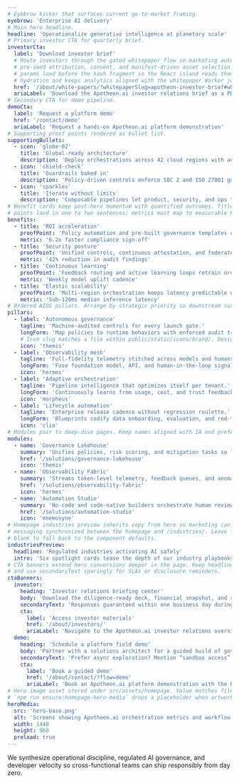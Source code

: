 ```yaml
---
# Eyebrow kicker that surfaces current go-to-market framing.
eyebrow: 'Enterprise AI delivery'
# Main hero headline.
headline: 'Operationalize generative intelligence at planetary scale'
# Primary investor CTA for quarterly brief.
investorCta:
  label: 'Download investor brief'
  # Route investors through the gated whitepaper flow so marketing automation can
  # pre-seed attribution, consent, and manifest-driven asset selection. Query
  # params load before the hash fragment so the React island reads them on
  # hydration and keeps analytics aligned with the whitepaper Worker journey.
  href: '/about/white-papers/?whitepaperSlug=apotheon-investor-brief#whitepaper-request'
  ariaLabel: 'Download the Apotheon.ai investor relations brief as a PDF'
# Secondary CTA for demo pipeline.
demoCta:
  label: 'Request a platform demo'
  href: '/contact/demo'
  ariaLabel: 'Request a hands-on Apotheon.ai platform demonstration'
# Supporting proof points rendered as bullet list.
supportingBullets:
  - icon: 'globe-02'
    title: 'Global-ready architecture'
    description: 'Deploy orchestrations across 42 cloud regions with automated compliance rails.'
  - icon: 'shield-check'
    title: 'Guardrails baked in'
    description: 'Policy-driven controls enforce SOC 2 and ISO 27001 guardrails before launch.'
  - icon: 'sparkles'
    title: 'Iterate without limits'
    description: 'Composable pipelines let product, security, and ops teams ship daily.'
# Benefit cards keep post-hero momentum with quantified outcomes. Titles stay punchy; proof
# points land in one to two sentences; metrics must map to measurable KPIs RevOps can verify.
benefits:
  - title: 'ROI acceleration'
    proofPoint: 'Policy automation and pre-built governance templates compress onboarding from months to hours, reducing services drag.'
    metric: '6.2x faster compliance sign-off'
  - title: 'Security posture'
    proofPoint: 'Unified controls, continuous attestation, and federated secrets ensure every agent workflow inherits zero-trust defaults.'
    metric: '42% reduction in audit findings'
  - title: 'Continuous learning'
    proofPoint: 'Feedback routing and active learning loops retrain orchestration policies automatically as teams scale globally.'
    metric: 'Weekly model uplift cadence'
  - title: 'Elastic scalability'
    proofPoint: 'Multi-region orchestration keeps latency predictable while auto-rightsizing GPU footprints per tenant demand.'
    metric: 'Sub-120ms median inference latency'
# Ordered AIOS pillars. Arrange by strategic priority so downstream surfaces inherit the ranking.
pillars:
  - label: 'Autonomous governance'
    tagline: 'Machine-audited controls for every launch gate.'
    longForm: 'Map policies to runtime behaviors with enforced audit trails, automated attestation packets, and real-time evidence lockers ready for regulators.'
    # Icon slug matches a file within public/static/icons/brand/. Designers can swap the SVG without touching content.
    icon: 'themis'
  - label: 'Observability mesh'
    tagline: 'Full-fidelity telemetry stitched across models and humans.'
    longForm: 'Fuse foundation model, API, and human-in-the-loop signals into a unified command center that flags drift and triages incident response automatically.'
    icon: 'hermes'
  - label: 'Adaptive orchestration'
    tagline: 'Pipeline intelligence that optimizes itself per tenant.'
    longForm: 'Continuously learns from usage, cost, and trust feedback to re-route workloads, pre-provision capacity, and personalize safety rails without engineering toil.'
    icon: 'morpheus'
  - label: 'Lifecycle automation'
    tagline: 'Enterprise release cadence without regression roulette.'
    longForm: 'Blueprints codify data onboarding, evaluation, and red-teaming so every ship stays compliant while unlocking minutes-not-months iteration speed.'
    icon: 'clio'
# Modules pair to deep-dive pages. Keep names aligned with IA and prefer on-site href targets.
modules:
  - name: 'Governance Lakehouse'
    summary: 'Unifies policies, risk scoring, and mitigation tasks so legal, security, and product teams collaborate from the same source of truth.'
    href: '/solutions/governance-lakehouse'
    icon: 'themis'
  - name: 'Observability Fabric'
    summary: 'Streams token-level telemetry, feedback queues, and anomaly detection to keep every agentic workflow measurable and improvable.'
    href: '/solutions/observability-fabric'
    icon: 'hermes'
  - name: 'Automation Studio'
    summary: 'No-code and code-native builders orchestrate human reviews, multi-model routing, and escalation runbooks with enterprise-grade RBAC.'
    href: '/solutions/automation-studio'
    icon: 'mnemosyne'
# Homepage industries preview inherits copy from here so marketing can keep
# messaging synchronized between the homepage and /industries/. Leave fields
# blank to fall back to the component defaults.
industriesPreview:
  headline: 'Regulated industries activating AI safely'
  intro: 'Six spotlight cards tease the depth of our industry playbooks before visitors drill into the dedicated section overview.'
# CTA banners extend hero conversions deeper in the page. Keep headlines ≤ 60 characters
# and use secondaryText sparingly for SLAs or disclosure reminders.
ctaBanners:
  investor:
    heading: 'Investor relations briefing center'
    body: 'Download the diligence-ready deck, financial snapshot, and roadmap overview curated for institutional partners.'
    secondaryText: 'Responses guaranteed within one business day during %officeHours%.'
    cta:
      label: 'Access investor materials'
      href: '/about/investors/'
      ariaLabel: 'Navigate to the Apotheon.ai investor relations overview before requesting materials'
  demo:
    heading: 'Schedule a platform field demo'
    body: 'Partner with a solutions architect for a guided build of governance policies, orchestration flows, and telemetry dashboards.'
    secondaryText: 'Prefer async exploration? Mention “sandbox access” in the notes and RevOps will send credentials.'
    cta:
      label: 'Book a guided demo'
      href: '/about/contact/?flow=demo'
      ariaLabel: 'Book an Apotheon.ai platform demonstration with the RevOps team'
# Hero image asset stored under src/assets/homepage. Value matches file name.
# `npm run ensure:homepage-hero-media` drops a placeholder when artwork is missing.
heroMedia:
  src: 'hero-base.png'
  alt: 'Screens showing Apotheon.ai orchestration metrics and workflow canvas'
  width: 1440
  height: 960
  preload: true
---
```


We synthesize operational discipline, regulated AI governance, and developer velocity so cross-functional teams can ship responsibly from day zero.
